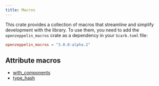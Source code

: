 ```yaml
---
title: Macros
---
```


This crate provides a collection of macros that streamline and simplify development with the library.
To use them, you need to add the `openzeppelin_macros` crate as a dependency in your `Scarb.toml` file:

```toml
openzeppelin_macros = "3.0.0-alpha.2"
```

## Attribute macros

* [with_components](macros/with_components)
* [type_hash](macros/type_hash)
